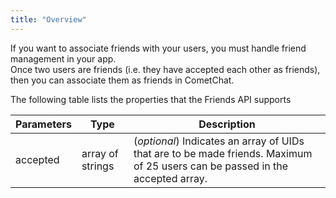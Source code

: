 ```yaml
---
title: "Overview"
---
```


If you want to associate friends with your users, you must handle friend management in your app.\
Once two users are friends (i.e. they have accepted each other as friends), then you can associate them as friends in CometChat.

The following table lists the properties that the Friends API supports

| Parameters | Type             | Description                                                                                                                   |
| ---------- | ---------------- | ----------------------------------------------------------------------------------------------------------------------------- |
| accepted   | array of strings | (*optional*) Indicates an array of UIDs that are to be made friends. Maximum of 25 users can be passed in the accepted array. |

